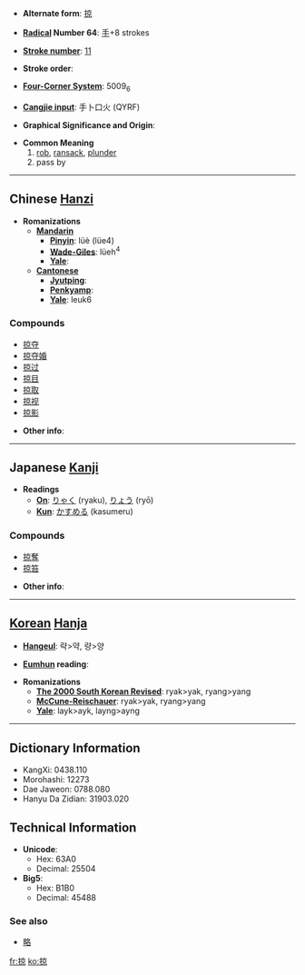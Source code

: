 * '''Alternate form''': [[掠]]

* '''[[Wiktionary:Chinese radical index| Radical]] Number 64''': [[Wiktionary:Chinese radical index 手|手]]+8 strokes

* '''[[Wiktionary:Chinese total strokes index|Stroke number]]''': [[Wiktionary:Chinese total strokes index 11|11]]

* '''Stroke order''': 

* '''[[Wiktionary:Chinese four corner index|Four-Corner System]]''': 5009<sub>6</sub>

* '''[[Wiktionary:Chinese Cangjie index|Cangjie input]]''': 手卜口火 (QYRF)

* '''Graphical Significance and Origin''': 

* '''Common Meaning'''
*# [[rob]], [[ransack]], [[plunder]]
*# pass by

----

== Chinese [[Hanzi]] ==

* '''Romanizations'''
** '''[[Mandarin]]'''
*** '''[[Pinyin]]''': lüè (lüe4)
*** '''[[Wade-Giles]]''': lüeh<sup>4</sup>
*** '''[[Yale]]''': 
** '''[[Cantonese]]'''
*** '''[[Jyutping]]''':
*** '''[[Penkyamp]]''': 
*** '''[[Yale]]''': leuk6

===Compounds===
*[[掠夺]]
*[[掠夺婚]]
*[[掠过]]
*[[掠目]]
*[[掠取]]
*[[掠视]]
*[[掠影]]

* '''Other info''': 

----

== Japanese [[Kanji]] ==

* '''Readings'''
** '''[[On]]''': [[りゃく]] (ryaku), [[りょう]] (ryō)
** '''[[Kun]]''': [[かすめる]] (kasumeru)

===Compounds===
*[[掠奪]]
*[[掠笞]]

* '''Other info''':  

----

== [[Korean]] [[Hanja]] ==

* '''[[Hangeul]]''': 략>약, 량>양

* '''[[Eumhun]] reading''': 

* '''Romanizations'''
** '''[[The 2000 South Korean Revised Romanization|The 2000 South Korean Revised]]''': ryak>yak, ryang>yang
** '''[[McCune-Reischauer]]''': ryak>yak, ryang>yang
** '''[[Yale]]''': layk>ayk, layng>ayng

----

== Dictionary Information ==

* KangXi: 0438.110
* Morohashi: 12273
* Dae Jaweon: 0788.080
* Hanyu Da Zidian: 31903.020

== Technical Information ==

* '''Unicode''':
** Hex: 63A0
** Decimal: 25504
* '''Big5''':
** Hex: B1B0
** Decimal: 45488

===See also===
*[[略]]

[[fr:掠]]
[[ko:掠]]